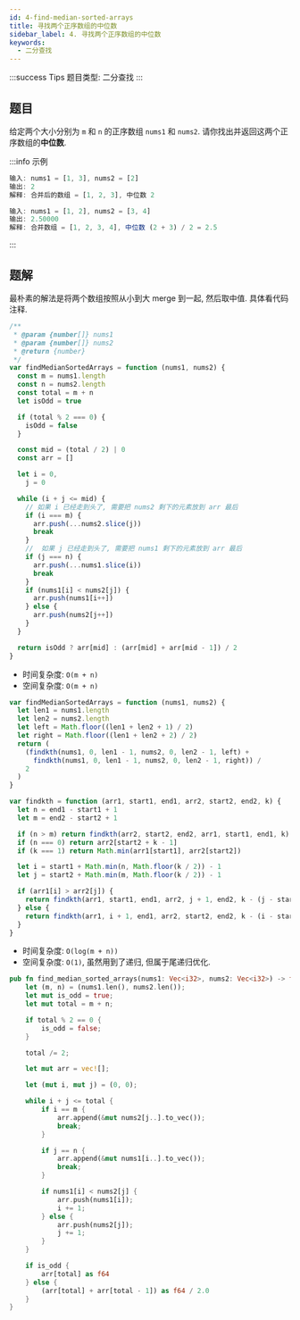 ```yaml
---
id: 4-find-median-sorted-arrays
title: 寻找两个正序数组的中位数
sidebar_label: 4. 寻找两个正序数组的中位数
keywords:
  - 二分查找
---
```


:::success Tips
题目类型: 二分查找
:::

## 题目

给定两个大小分别为 `m` 和 `n` 的正序数组 `nums1` 和 `nums2`. 请你找出并返回这两个正序数组的**中位数**.

:::info 示例

```ts
输入: nums1 = [1, 3], nums2 = [2]
输出: 2
解释: 合并后的数组 = [1, 2, 3], 中位数 2
```

```ts
输入: nums1 = [1, 2], nums2 = [3, 4]
输出: 2.50000
解释: 合并数组 = [1, 2, 3, 4], 中位数 (2 + 3) / 2 = 2.5
```

:::

## 题解


<Tabs>
  <TabItem value="JavaScript - 朴素解法" label="JavaScript - 朴素解法">

最朴素的解法是将两个数组按照从小到大 merge 到一起, 然后取中值. 具体看代码注释.

```ts
/**
 * @param {number[]} nums1
 * @param {number[]} nums2
 * @return {number}
 */
var findMedianSortedArrays = function (nums1, nums2) {
  const m = nums1.length
  const n = nums2.length
  const total = m + n
  let isOdd = true

  if (total % 2 === 0) {
    isOdd = false
  }

  const mid = (total / 2) | 0
  const arr = []

  let i = 0,
    j = 0

  while (i + j <= mid) {
    // 如果 i 已经走到头了, 需要把 nums2 剩下的元素放到 arr 最后
    if (i === m) {
      arr.push(...nums2.slice(j))
      break
    }
    //  如果 j 已经走到头了, 需要把 nums1 剩下的元素放到 arr 最后
    if (j === n) {
      arr.push(...nums1.slice(i))
      break
    }
    if (nums1[i] < nums2[j]) {
      arr.push(nums1[i++])
    } else {
      arr.push(nums2[j++])
    }
  }

  return isOdd ? arr[mid] : (arr[mid] + arr[mid - 1]) / 2
}
```

- 时间复杂度: `O(m + n)`
- 空间复杂度: `O(m + n)`

</TabItem>
<TabItem value="JavaScript - 二分查找" label="JavaScript - 二分查找" default>

```ts
var findMedianSortedArrays = function (nums1, nums2) {
  let len1 = nums1.length
  let len2 = nums2.length
  let left = Math.floor((len1 + len2 + 1) / 2)
  let right = Math.floor((len1 + len2 + 2) / 2)
  return (
    (findkth(nums1, 0, len1 - 1, nums2, 0, len2 - 1, left) +
      findkth(nums1, 0, len1 - 1, nums2, 0, len2 - 1, right)) /
    2
  )
}

var findkth = function (arr1, start1, end1, arr2, start2, end2, k) {
  let n = end1 - start1 + 1
  let m = end2 - start2 + 1

  if (n > m) return findkth(arr2, start2, end2, arr1, start1, end1, k)
  if (n === 0) return arr2[start2 + k - 1]
  if (k === 1) return Math.min(arr1[start1], arr2[start2])

  let i = start1 + Math.min(n, Math.floor(k / 2)) - 1
  let j = start2 + Math.min(m, Math.floor(k / 2)) - 1

  if (arr1[i] > arr2[j]) {
    return findkth(arr1, start1, end1, arr2, j + 1, end2, k - (j - start2 + 1))
  } else {
    return findkth(arr1, i + 1, end1, arr2, start2, end2, k - (i - start1 + 1))
  }
}
```

- 时间复杂度: `O(log(m + n))`
- 空间复杂度: `O(1)`, 虽然用到了递归, 但属于尾递归优化.

</TabItem>
<TabItem value="Rust" label="Rust">

```rust
pub fn find_median_sorted_arrays(nums1: Vec<i32>, nums2: Vec<i32>) -> f64 {
    let (m, n) = (nums1.len(), nums2.len());
    let mut is_odd = true;
    let mut total = m + n;

    if total % 2 == 0 {
        is_odd = false;
    }

    total /= 2;

    let mut arr = vec![];

    let (mut i, mut j) = (0, 0);

    while i + j <= total {
        if i == m {
            arr.append(&mut nums2[j..].to_vec());
            break;
        }

        if j == n {
            arr.append(&mut nums1[i..].to_vec());
            break;
        }

        if nums1[i] < nums2[j] {
            arr.push(nums1[i]);
            i += 1;
        } else {
            arr.push(nums2[j]);
            j += 1;
        }
    }

    if is_odd {
        arr[total] as f64
    } else {
        (arr[total] + arr[total - 1]) as f64 / 2.0
    }
}
```

</TabItem>
</Tabs>
